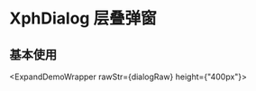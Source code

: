 
# XphDialog 层叠弹窗

## 基本使用

<ExpandDemoWrapper rawStr={dialogRaw} height={"400px"}>
  <Dialog />
</ExpandDemoWrapper>

<IXphDialogPropsApi />

## 在 CodeSandbox 尝试

[![Edit XiaoPiHong/xph-crud/codesandbox](https://codesandbox.io/static/img/play-codesandbox.svg)](https://codesandbox.io/p/github/XiaoPiHong/xph-crud/codesandbox?embed=1&file=%2Fexamples%2Froutes%2Findex.tsx)
